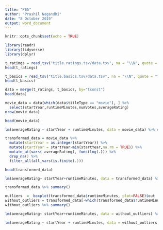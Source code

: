 ```yaml
---
title: "PS5"
author: "Prashil Negandhi"
date: "8 October 2019"
output: word_document
---
```


```r
knitr::opts_chunk$set(echo = TRUE)
```

```r
library(readr)
library(tidyverse)
library(dplyr)
```


```r
t_ratings = read_tsv("title.ratings.tsv/data.tsv", na = "\\N", quote = "")
head(t_ratings)
```

```r
t_basics = read_tsv("title.basics.tsv/data.tsv", na = "\\N", quote = "")
head(t_basics)
```

```r
data = merge(t_ratings, t_basics, by="tconst")
head(data)
```

```r
movie_data = data[which(data$titleType == "movie"), ] %>% 
  select(startYear,runtimeMinutes,numVotes,averageRating)
nrow(movie_data)
```

```r
head(movie_data)
```

```r
lm(averageRating ~ startYear + runtimeMinutes, data = movie_data) %>% summary()
```


```r
transformed_data = movie_data %>% 
  mutate(startYear = as.integer(startYear)) %>% 
  mutate(startYear = startYear-min(startYear,na.rm = TRUE)) %>% 
  mutate_at(vars(-averageRating), funs(log(.))) %>%
  drop_na() %>% 
  filter_all(all_vars(is.finite(.)))
```

```r
head(transformed_data)
```


```r
lm(averageRating~ startYear+runtimeMinutes, data = transformed_data) %>% summary()
```

```r
transformed_data %>% summary()
```

```r
outliers  =  boxplot(transformed_data$runtimeMinutes, plot=FALSE)$out
without_outliers = transformed_data[-which(transformed_data$runtimeMinutes %in% outliers),]
without_outliers %>% summary()
```

```r
lm(averageRating~ startYear+runtimeMinutes, data = without_outliers) %>% summary()
```


```r
lm(averageRating ~ startYear + runtimeMinutes, data = without_outliers, weights = without_outliers$numVotes) %>% summary()
```



